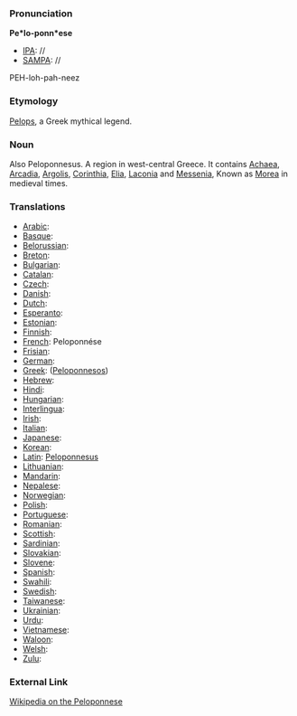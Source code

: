 ===Pronunciation===

'''Pe*lo-ponn*ese'''
*[[IPA]]: //
*[[SAMPA]]: //
PEH-loh-pah-neez
===Etymology===

[[Pelops]], a Greek mythical legend.
=== Noun ===

Also Peloponnesus. A region in west-central Greece. It contains [[Achaea]], [[Arcadia]], [[Argolis]], [[Corinthia]], [[Elia]], [[Laconia]] and [[Messenia]], Known as [[Morea]] in medieval times.
===Translations===

*[[Arabic]]:
*[[Basque]]:
*[[Belorussian]]:
*[[Breton]]:
*[[Bulgarian]]:
*[[Catalan]]:
*[[Czech]]:
*[[Danish]]:
*[[Dutch]]:
*[[Esperanto]]:
*[[Estonian]]:
*[[Finnish]]:
*[[French]]: Peloponn&eacute;se
*[[Frisian]]:
*[[German]]:
*[[Greek]]: ([[Peloponnesos]])
*[[Hebrew]]:
*[[Hindi]]:
*[[Hungarian]]: 
*[[Interlingua]]:
*[[Irish]]:
*[[Italian]]:
*[[Japanese]]:
*[[Korean]]:
*[[Latin]]: [[Peloponnesus]]
*[[Lithuanian]]:
*[[Mandarin]]:
*[[Nepalese]]:
*[[Norwegian]]:
*[[Polish]]:
*[[Portuguese]]:
*[[Romanian]]:
*[[Scottish]]:
*[[Sardinian]]:
*[[Slovakian]]:
*[[Slovene]]:
*[[Spanish]]:
*[[Swahili]]:
*[[Swedish]]:
*[[Taiwanese]]:
*[[Ukrainian]]:
*[[Urdu]]:
*[[Vietnamese]]:
*[[Waloon]]:
*[[Welsh]]:
*[[Zulu]]:

===External Link===

[[wikipedia:en:Peloponnese|Wikipedia on the Peloponnese]]